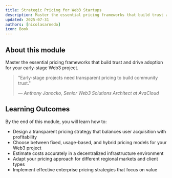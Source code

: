 ```yaml
---
title: Strategic Pricing for Web3 Startups
description: Master the essential pricing frameworks that build trust and drive adoption for your early-stage Web3 project
updated: 2025-07-31
authors: [nicolasarnedo]
icon: Book
---
```


## About this module

Master the essential pricing frameworks that build trust and drive adoption for your early-stage Web3 project.

<blockquote className="quote-card">
  <p>"Early-stage projects need transparent pricing to build community trust."</p>
  <cite>— Anthony Janocko, Senior Web3 Solutions Architect at AvaCloud</cite>
</blockquote>

## Learning Outcomes

By the end of this module, you will learn how to:
- Design a transparent pricing strategy that balances user acquisition with profitability
- Choose between fixed, usage-based, and hybrid pricing models for your Web3 project
- Estimate costs accurately in a decentralized infrastructure environment
- Adapt your pricing approach for different regional markets and client types
- Implement effective enterprise pricing strategies that focus on value

